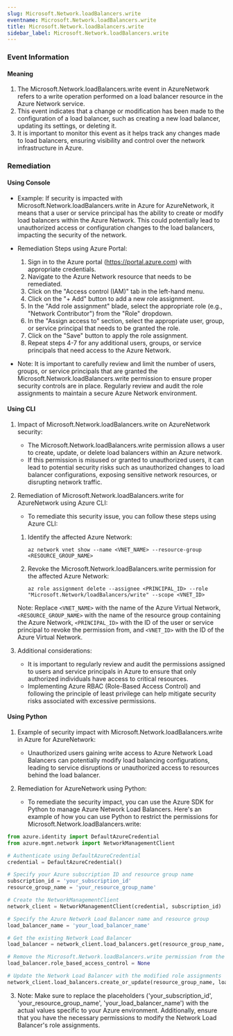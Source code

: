 ```yaml
--- 
slug: Microsoft.Network.loadBalancers.write
eventname: Microsoft.Network.loadBalancers.write
title: Microsoft.Network.loadBalancers.write
sidebar_label: Microsoft.Network.loadBalancers.write
---
```

                       
### Event Information

#### Meaning

1. The Microsoft.Network.loadBalancers.write event in AzureNetwork refers to a write operation performed on a load balancer resource in the Azure Network service.
2. This event indicates that a change or modification has been made to the configuration of a load balancer, such as creating a new load balancer, updating its settings, or deleting it.
3. It is important to monitor this event as it helps track any changes made to load balancers, ensuring visibility and control over the network infrastructure in Azure.

### Remediation

#### Using Console

- Example: If security is impacted with Microsoft.Network.loadBalancers.write in Azure for AzureNetwork, it means that a user or service principal has the ability to create or modify load balancers within the Azure Network. This could potentially lead to unauthorized access or configuration changes to the load balancers, impacting the security of the network.

- Remediation Steps using Azure Portal:
  1. Sign in to the Azure portal (https://portal.azure.com) with appropriate credentials.
  2. Navigate to the Azure Network resource that needs to be remediated.
  3. Click on the "Access control (IAM)" tab in the left-hand menu.
  4. Click on the "+ Add" button to add a new role assignment.
  5. In the "Add role assignment" blade, select the appropriate role (e.g., "Network Contributor") from the "Role" dropdown.
  6. In the "Assign access to" section, select the appropriate user, group, or service principal that needs to be granted the role.
  7. Click on the "Save" button to apply the role assignment.
  8. Repeat steps 4-7 for any additional users, groups, or service principals that need access to the Azure Network.

- Note: It is important to carefully review and limit the number of users, groups, or service principals that are granted the Microsoft.Network.loadBalancers.write permission to ensure proper security controls are in place. Regularly review and audit the role assignments to maintain a secure Azure Network environment.

#### Using CLI

1. Impact of Microsoft.Network.loadBalancers.write on AzureNetwork security:
   - The Microsoft.Network.loadBalancers.write permission allows a user to create, update, or delete load balancers within an Azure network.
   - If this permission is misused or granted to unauthorized users, it can lead to potential security risks such as unauthorized changes to load balancer configurations, exposing sensitive network resources, or disrupting network traffic.

2. Remediation of Microsoft.Network.loadBalancers.write for AzureNetwork using Azure CLI:
   - To remediate this security issue, you can follow these steps using Azure CLI:

   1. Identify the affected Azure Network:
      ```
      az network vnet show --name <VNET_NAME> --resource-group <RESOURCE_GROUP_NAME>
      ```

   2. Revoke the Microsoft.Network.loadBalancers.write permission for the affected Azure Network:
      ```
      az role assignment delete --assignee <PRINCIPAL_ID> --role "Microsoft.Network/loadBalancers/write" --scope <VNET_ID>
      ```

   Note: Replace `<VNET_NAME>` with the name of the Azure Virtual Network, `<RESOURCE_GROUP_NAME>` with the name of the resource group containing the Azure Network, `<PRINCIPAL_ID>` with the ID of the user or service principal to revoke the permission from, and `<VNET_ID>` with the ID of the Azure Virtual Network.

3. Additional considerations:
   - It is important to regularly review and audit the permissions assigned to users and service principals in Azure to ensure that only authorized individuals have access to critical resources.
   - Implementing Azure RBAC (Role-Based Access Control) and following the principle of least privilege can help mitigate security risks associated with excessive permissions.

#### Using Python

1. Example of security impact with Microsoft.Network.loadBalancers.write in Azure for AzureNetwork:
   - Unauthorized users gaining write access to Azure Network Load Balancers can potentially modify load balancing configurations, leading to service disruptions or unauthorized access to resources behind the load balancer.

2. Remediation for AzureNetwork using Python:
   - To remediate the security impact, you can use the Azure SDK for Python to manage Azure Network Load Balancers. Here's an example of how you can use Python to restrict the permissions for Microsoft.Network.loadBalancers.write:

```python
from azure.identity import DefaultAzureCredential
from azure.mgmt.network import NetworkManagementClient

# Authenticate using DefaultAzureCredential
credential = DefaultAzureCredential()

# Specify your Azure subscription ID and resource group name
subscription_id = 'your_subscription_id'
resource_group_name = 'your_resource_group_name'

# Create the NetworkManagementClient
network_client = NetworkManagementClient(credential, subscription_id)

# Specify the Azure Network Load Balancer name and resource group
load_balancer_name = 'your_load_balancer_name'

# Get the existing Network Load Balancer
load_balancer = network_client.load_balancers.get(resource_group_name, load_balancer_name)

# Remove the Microsoft.Network.loadBalancers.write permission from the Network Load Balancer's role assignments
load_balancer.role_based_access_control = None

# Update the Network Load Balancer with the modified role assignments
network_client.load_balancers.create_or_update(resource_group_name, load_balancer_name, load_balancer)
```

3. Note: Make sure to replace the placeholders ('your_subscription_id', 'your_resource_group_name', 'your_load_balancer_name') with the actual values specific to your Azure environment. Additionally, ensure that you have the necessary permissions to modify the Network Load Balancer's role assignments.


 